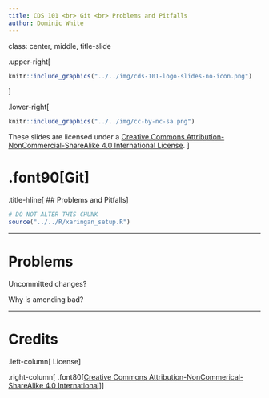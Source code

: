 ```yaml
---
title: CDS 101 <br> Git <br> Problems and Pitfalls
author: Dominic White
---
```


class: center, middle, title-slide

.upper-right[
```r
knitr::include_graphics("../../img/cds-101-logo-slides-no-icon.png")
```
]

.lower-right[
```r
knitr::include_graphics("../../img/cc-by-nc-sa.png")
```

These slides are licensed under a [Creative Commons Attribution-NonCommercial-ShareAlike 4.0 International License](http://creativecommons.org/licenses/by-nc-sa/4.0/).
]

# .font90[Git]
.title-hline[
## Problems and Pitfalls
]

```r
# DO NOT ALTER THIS CHUNK
source("../../R/xaringan_setup.R")
```

---

# Problems

Uncommitted changes?

Why is amending bad?

---

# Credits

.left-column[
License
]

.right-column[
.font80[[Creative Commons Attribution-NonCommerical-ShareAlike 4.0 International](https://creativecommons.org/licenses/by-nc-sa/4.0/)]
]
